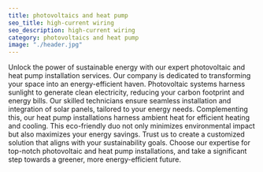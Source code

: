 ```yaml
---
title: photovoltaics and heat pump
seo_title: high-current wiring
seo_description: high-current wiring
category: photovoltaics and heat pump
image: "./header.jpg"
---
```

Unlock the power of sustainable energy with our expert photovoltaic and heat pump installation services. Our company is dedicated to transforming your space into an energy-efficient haven. Photovoltaic systems harness sunlight to generate clean electricity, reducing your carbon footprint and energy bills. Our skilled technicians ensure seamless installation and integration of solar panels, tailored to your energy needs. Complementing this, our heat pump installations harness ambient heat for efficient heating and cooling. This eco-friendly duo not only minimizes environmental impact but also maximizes your energy savings. Trust us to create a customized solution that aligns with your sustainability goals. Choose our expertise for top-notch photovoltaic and heat pump installations, and take a significant step towards a greener, more energy-efficient future.